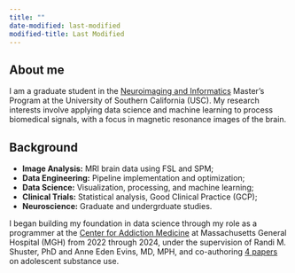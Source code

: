 ```yaml
---
title: ""
date-modified: last-modified
modified-title: Last Modified
---
```


## About me

I am a graduate student in the [Neuroimaging and Informatics](https://niin.usc.edu/about#program) Master's Program at the University of Southern California (USC). My research interests involve applying data science and machine learning to process biomedical signals, with a focus in magnetic resonance images of the brain.

## Background

-   **Image Analysis:** MRI brain data using FSL and SPM;
-   **Data Engineering:** Pipeline implementation and optimization;
-   **Data Science:** Visualization, processing, and machine learning;
-   **Clinical Trials:** Statistical analysis, Good Clinical Practice (GCP);
-   **Neuroscience:** Graduate and undergrduate studies.

I began building my foundation in data science through my role as a programmer at the [Center for Addiction Medicine](https://www.mghaddictionmedicine.com) at Massachusetts General Hospital (MGH) from 2022 through 2024, under the supervision of Randi M. Shuster, PhD and Anne Eden Evins, MD, MPH, and co-authoring [4 papers](/publications.qmd) on adolescent substance use.
